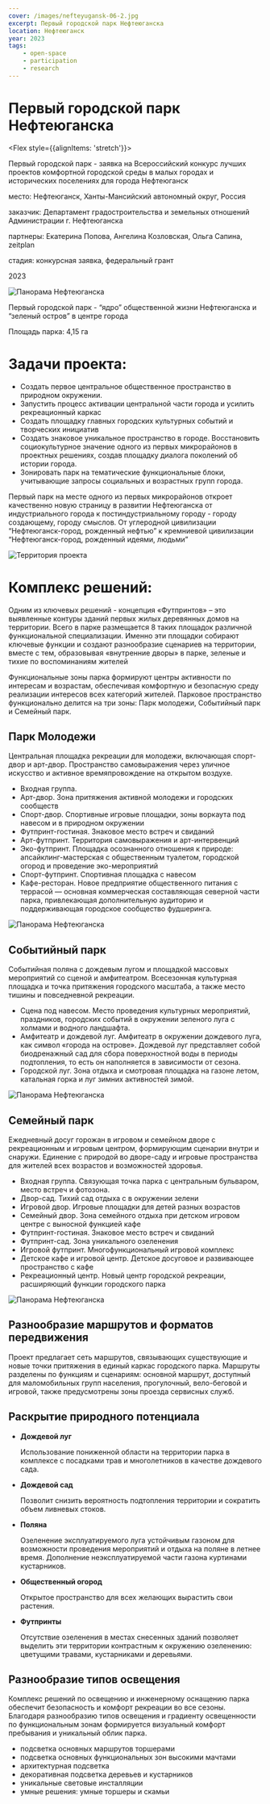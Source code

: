 ```yaml
---
cover: /images/nefteyugansk-06-2.jpg
excerpt: Первый городской парк Нефтеюганска
location: Нефтеюганск
year: 2023
tags:
    - open-space
    - participation
    - research
---
```

# Первый городской парк Нефтеюганска

<Flex style={{alignItems: 'stretch'}}>
<Flex col>

Первый городской парк - заявка на Всероссийский конкурс лучших проектов комфортной городской среды в малых городах и исторических поселениях для города Нефтеюганск

</Flex>

<div>
<p><BlackHighlight>место:</BlackHighlight> Нефтеюганск, Ханты-Мансийский автономный округ, Россия</p>

<p><BlackHighlight>заказчик:</BlackHighlight> Департамент градостроительства и земельных отношений Администрации г. Нефтеюганска</p>

<p><BlackHighlight>партнеры:</BlackHighlight> Екатерина Попова, Ангелина Козловская, Ольга Сапина, zeitplan</p>

<p><BlackHighlight>стадия:</BlackHighlight> конкурсная заявка, федеральный грант</p>

2023
</div>
</Flex>

<WideBlock>
<Image src="/images/nefteyugansk-01.jpg" width={1920} height={1080} alt="Панорама Нефтеюганска" /> 
</WideBlock>

Первый городской парк - “ядро” общественной жизни Нефтеюганска и “зеленый остров” в центре города

Площадь парка: 4,15 га

# Задачи проекта: 

- Создать первое центральное общественное пространство в природном окружении.
- Запустить процесс активации центральной части города и усилить рекреационный каркас
- Создать площадку главных городских культурных событий и творческих инициатив
- Создать знаковое уникальное пространство в городе. Восстановить социокультурное значение одного из первых микрорайонов в проектных решениях, создав площадку диалога поколений об истории города.
- Зонировать парк на тематические функциональные блоки, учитывающие запросы социальных и возрастных групп города.

Первый парк на месте одного из первых микрорайонов откроет качественно новую страницу в развитии Нефтеюганска от индустриального города к постиндустриальному городу - городу создающему, городу смыслов.
От углеродной цивилизации “Нефтеюганск-город, рожденный нефтью” к кремниевой цивилизации “Нефтеюганск-город, рожденный идеями, людьми”

<Image src="/images/nefteyugansk-02.jpg" width={1920} height={1279} alt="Территория проекта" /> 

# Комплекс решений:
Одним из ключевых решений - концепция «Футпринтов» – это выявленные контуры зданий первых жилых деревянных домов на территории. Всего в парке размещается 8 таких площадок различной функциональной специализации. Именно эти площадки собирают ключевые функции и создают разнообразие сценариев на территории, вместе с тем, образовывая «внутренние дворы» в парке, зеленые и тихие по воспоминаниям жителей

Функциональные зоны парка формируют центры активности по интересам и возрастам, обеспечивая комфортную и безопасную среду реализации интересов всех категорий жителей. Парковое пространство функционально делится на три зоны: Парк молодежи, Событийный парк и Семейный парк.

## Парк Молодежи

Центральная площадка рекреации для молодежи, включающая спорт-двор и арт-двор. Пространство самовыражения через уличное искусство и активное времяпровождение на открытом воздухе. 

- Входная группа.
- Арт-двор. Зона притяжения активной молодежи и городских сообществ 
- Спорт-двор. Спортивные игровые площадки, зоны воркаута под навесом и в природном окружении 
- Футпринт-гостиная. Знаковое место встреч и свиданий 
- Арт-футпринт.  Территория самовыражения и арт-интервенций 
- Эко-футпринт. Площадка осознанного отношения к природе: апсайклинг-мастерская с общественным туалетом, городской огород и проведение эко-мероприятий 
- Спорт-футпринт. Спортивная площадка с навесом 
- Кафе-ресторан. Новое предприятие общественного питания с террасой — основная коммерческая составляющая северной части парка, привлекающая дополнительную аудиторию и поддерживающая городское сообщество фудшеринга.

<WideBlock>
<Image src="/images/nefteyugansk-03.jpg" width={1920} height={1120} alt="Панорама Нефтеюганска" /> 
</WideBlock>

## Событийный парк

Событийная поляна с дождевым лугом и площадкой массовых мероприятий со сценой и амфитеатром. Всесезонная культурная площадка и точка притяжения городского масштаба, а также место тишины и повседневной рекреации.

- Сцена под навесом.  Место проведения культурных мероприятий, праздников, городских событий в окружении зеленого луга с холмами и водного ландшафта.
- Амфитеатр и дождевой луг. Амфитеатр в окружении дождевого луга, как символ «города на острове». Дождевой луг представляет собой биодренажный сад для сбора поверхностной воды в периоды подтопления, то есть он наполняется в зависимости от сезона. 
- Городской луг. Зона отдыха и смотровая площадка на газоне летом, катальная горка и луг зимних активностей зимой.

<WideBlock>
<Image src="/images/nefteyugansk-04.jpg" width={1920} height={1080} alt="Панорама Нефтеюганска" /> 
</WideBlock>

## Семейный парк 

Ежедневный досуг горожан в игровом и семейном дворе с рекреационным и игровым центром, формирующим сценарии внутри и снаружи. Единение с природой во дворе-саду и игровые пространства для жителей всех возрастов и возможностей здоровья. 

- Входная группа. Cвязующая точка парка с центральным бульваром, место встреч и фотозона. 
- Двор-сад. Тихий сад отдыха с в окружении зелени 
- Игровой двор. Игровые площадки для детей разных возрастов 
- Семейный двор. Зона семейного отдыха при детском игровом центре с выносной функцией кафе 
- Футпринт-гостиная. Знаковое место встреч и свиданий 
- Футпринт-сад. Зона уникального озеленения 
- Игровой футпринт. Многофункциональный игровой комплекс 
- Детское кафе и игровой центр. Детское досуговое и развивающее пространство с кафе
- Рекреационный центр. Новый центр городской рекреации, расширяющий функции городского парка

<WideBlock>
<Image src="/images/nefteyugansk-05.jpg" width={1920} height={1120} alt="Панорама Нефтеюганска" /> 
</WideBlock>

## Разнообразие маршрутов и форматов передвижения

Проект предлагает сеть маршрутов, связывающих существующие и новые точки притяжения в единый каркас городского парка. Маршруты разделены по функциям и сценариям: основной маршрут, доступный для маломобильных групп населения, прогулочный, вело-беговой и игровой, также предусмотрены зоны проезда сервисных служб.

## Раскрытие природного потенциала

- **Дождевой луг**

    Использование пониженной области на территории парка в комплексе с посадками трав и многолетников в качестве дождевого сада. 
- **Дождевой сад**

    Позволит снизить вероятность подтопления территории и сократить объем ливневых стоков. 
- **Поляна**

    Озеленение эксплуатируемого луга устойчивым газоном для возможности проведения мероприятий и отдыха на поляне в летнее время. Дополнение неэксплуатируемой части газона куртинами кустарников. 
- **Общественный огород**

    Открытое пространство для всех желающих вырастить свои растения. 
- **Футпринты**

    Отсутствие озеленения в местах снесенных зданий позволяет выделить эти территории контрастным к окружению озеленению: цветущими травами, кустарниками и деревьями. 

## Разнообразие типов освещения

Комплекс решений по освещению и инженерному оснащению парка обеспечит безопасность и комфорт рекреации во все сезоны. Благодаря разнообразию типов освещения и градиенту освещенности по функциональным зонам формируется визуальный комфорт пребывания и уникальный облик парка. 

- подсветка основных маршрутов торшерами
- подсветка основных функциональных зон высокими мачтами
- архитектурная подсветка
- декоративная подсветка деревьев и кустарников
- уникальные световые инсталляции
- умные решения: умные торшеры и скамьи


<Carousel>
	<Image src="/images/nefteyugansk-06-1.jpg" alt="" />
    <Image src="/images/nefteyugansk-06-2.jpg" alt="" />
</Carousel>
